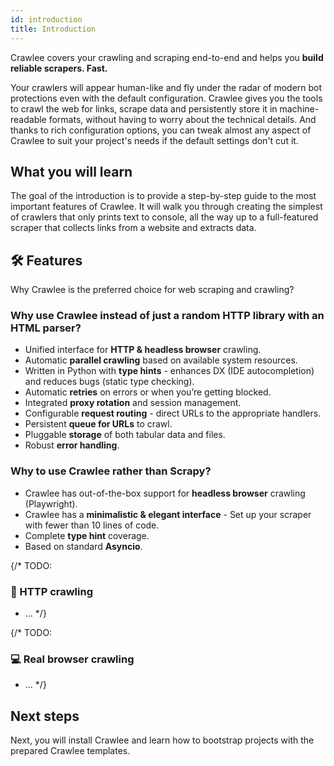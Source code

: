 ```yaml
---
id: introduction
title: Introduction
---
```



Crawlee covers your crawling and scraping end-to-end and helps you **build reliable scrapers. Fast.**

Your crawlers will appear human-like and fly under the radar of modern bot protections even with the default configuration. Crawlee gives you the tools to crawl the web for links, scrape data and persistently store it in machine-readable formats, without having to worry about the technical details. And thanks to rich configuration options, you can tweak almost any aspect of Crawlee to suit your project's needs if the default settings don't cut it.

## What you will learn

The goal of the introduction is to provide a step-by-step guide to the most important features of Crawlee. It will walk you through creating the simplest of crawlers that only prints text to console, all the way up to a full-featured scraper that collects links from a website and extracts data.

## 🛠 Features

Why Crawlee is the preferred choice for web scraping and crawling?

### Why use Crawlee instead of just a random HTTP library with an HTML parser?

- Unified interface for **HTTP & headless browser** crawling.
- Automatic **parallel crawling** based on available system resources.
- Written in Python with **type hints** - enhances DX (IDE autocompletion) and reduces bugs (static type checking).
- Automatic **retries** on errors or when you’re getting blocked.
- Integrated **proxy rotation** and session management.
- Configurable **request routing** - direct URLs to the appropriate handlers.
- Persistent **queue for URLs** to crawl.
- Pluggable **storage** of both tabular data and files.
- Robust **error handling**.

### Why to use Crawlee rather than Scrapy?

- Crawlee has out-of-the-box support for **headless browser** crawling (Playwright).
- Crawlee has a **minimalistic & elegant interface** - Set up your scraper with fewer than 10 lines of code.
- Complete **type hint** coverage.
- Based on standard **Asyncio**.

{/* TODO:

### 👾 HTTP crawling

- ...
*/}

{/* TODO:
### 💻 Real browser crawling

- ...
*/}

## Next steps

Next, you will install Crawlee and learn how to bootstrap projects with the prepared Crawlee templates.

